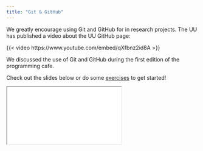 ```yaml
---
title: "Git & GitHub"
---
```


We greatly encourage using Git and GitHub for in research projects. The UU has published a video about the UU GitHub page:

{{< video https://www.youtube.com/embed/qXfbnz2id8A >}}


We discussed the use of Git and GitHub during the first edition of the programming cafe.

Check out the slides below or do some [exercises](https://github.com/UtrechtUniversity/programming-cafe/exercises/git-and-github/git-and-github.md) to get started!


```{=html}
<iframe class="slide-deck" src="../../static/2022-09-28_git-and-github/2022-09-28_git-and-github-speaker.html"></iframe>
```


